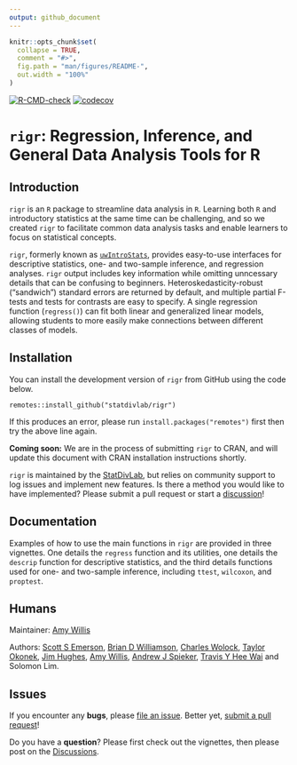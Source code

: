 ```yaml
---
output: github_document
---
```


<!-- README.md is generated from README.Rmd. Please edit that file -->

```r
knitr::opts_chunk$set(
  collapse = TRUE,
  comment = "#>",
  fig.path = "man/figures/README-",
  out.width = "100%"
)
```

<!-- badges: start 
[![CRAN status](https://www.r-pkg.org/badges/version/corncob)](https://CRAN.R-project.org/package=corncob)-->
[![R-CMD-check](https://github.com/statdivlab/rigr/workflows/R-CMD-check/badge.svg)](https://github.com/statdivlab/rigr/actions)
[![codecov](https://codecov.io/gh/statdivlab/rigr/branch/main/graph/badge.svg)](https://codecov.io/gh/statdivlab/rigr)
<!-- badges: end -->

# `rigr`: Regression, Inference, and General Data Analysis Tools for R

## Introduction

`rigr` is an `R` package to streamline data analysis in `R`. Learning both `R` and introductory statistics at the same time can be challenging, and so we created `rigr` to facilitate common data analysis tasks and enable learners to focus on statistical concepts. 

`rigr`, formerly known as [`uwIntroStats`](https://cran.r-project.org/web/packages/uwIntroStats/index.html), provides easy-to-use interfaces for descriptive statistics, one- and two-sample inference, and regression analyses. `rigr` output includes key information while omitting unncessary details that can be confusing to beginners. Heteroskedasticity-robust ("sandwich") standard errors are returned by default, and multiple partial F-tests and tests for contrasts are easy to specify. A single regression function (`regress()`) can fit both linear and generalized linear models, allowing students to more easily make connections between different classes of models.

## Installation 

You can install the development version of `rigr` from GitHub using the code below.

```
remotes::install_github("statdivlab/rigr")
```

If this produces an error, please run `install.packages("remotes")` first then try the above line again. 

**Coming soon:** We are in the process of submitting `rigr` to CRAN, and will update this document with CRAN installation instructions shortly. 

`rigr` is maintained by the [StatDivLab](http://statisticaldiversitylab.com/), but relies on community support to log issues and implement new features. Is there a method you would like to have implemented? Please submit a pull request or start a [discussion](https://github.com/statdivlab/rigr/discussions/)!


## Documentation

Examples of how to use the main functions in `rigr` are provided in three vignettes. One details the `regress` function and its utilities, one details the `descrip` function for descriptive statistics, and the third details functions used for one- and two-sample inference, including `ttest`, `wilcoxon`, and `proptest`.

## Humans

Maintainer: [Amy Willis](http://statisticaldiversitylab.com/)

Authors: [Scott S Emerson](http://www.emersonstatistics.com/), [Brian D Williamson](https://bdwilliamson.github.io/), [Charles Wolock](https://cwolock.github.io/), [Taylor Okonek](https://taylorokonek.github.io/), [Jim Hughes](https://www.biostat.washington.edu/people/james-hughes), [Amy Willis](http://statisticaldiversitylab.com/), [Andrew J Spieker](https://www.vumc.org/biostatistics/person/andrew-spieker-phd/),  [Travis Y Hee Wai](https://scholar.google.com/citations?user=WaJn2wIAAAAJ&hl=en/) and Solomon Lim.

## Issues

If you encounter any **bugs**, please [file an issue](https://github.com/statdivlab/rigr/issues/). Better yet, [submit a pull request](https://github.com/statdivlab/rigr/pulls/)! 

Do you have a **question**? Please first check out the vignettes, then please post on the [Discussions](https://github.com/statdivlab/rigr/discussions/).

